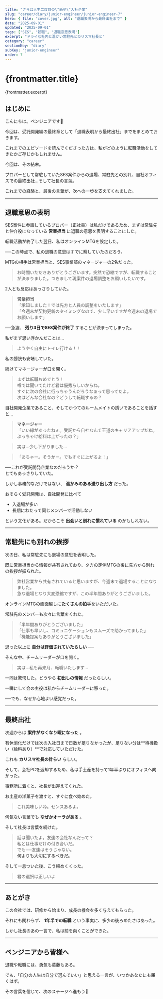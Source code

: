 ```yaml
---
title: "さらば人生二度目の\"新卒\"入社企業"
slug: "career/diary/junior-engineer/junior-engineer-7"
hero: { file: "cover.jpg", alt: "退職表明から最終出社まで" }
date: "2025-09-01"
updated: "2025-09-01"
tags: ["SES", "転職", "退職意思表明"]
excerpt: "ドライな社内と温かい常駐先とカリスマ社長と"
category: "career"
sectionKey: "diary"
subKey: "junior-engineer"
order: 7
---
```

# {frontmatter.title}
{frontmatter.excerpt}

## はじめに

こんにちは。ペンジニアです🐧

今回は、受託開発編の最終章として「退職表明から最終出社」までをまとめておきます。

これまでのエピソードを読んでくださった方は、私がどのように転職活動をしてきたかご存じかもしれません。

今回は、その結末。

プロパーとして常駐していたSES案件からの退場、常駐先との別れ、自社オフィスでの最終出社…そして社長の言葉。

これまでの経験と、最後の言葉が、次への一歩を支えてくれました。

---

## 退職意思の表明

SES案件に参画しているプロパー（正社員）は私だけであるため、まずは常駐先と仲介役になっている **営業担当** に退職の意思を表明することにした。

転職活動が終了した翌日、私はオンラインMTGを設定した。

──この時点で、私の退職の意思はすでに察していたのだろう。

MTGの相手は営業担当と、SES事業部のマネージャーの2名だった。

> お時間いただきありがとうございます。突然で恐縮ですが、転職することが決まりました。つきまして現案件の退場調整をお願いしたいです。

2人とも反応はあっさりしていた。

> **営業担当**  
> 「承知しました！では先方と人員の調整をいたします」  
> 「今週末が契約更新のタイミングなので、少し早いですが今週末の退場でお願いします」

──急遽、 **残り3日でSES案件が終了** することが決まってしまった。

私がまず思い浮かんだことは…

> ようやく自由にトイレ行ける！！

私の膀胱も安堵していた。

続けてマネージャーが口を開く。

> まずは転職おめでとう！  
> 噂では聞いてたけど君は優秀らしいからね。  
> すぐに次の会社に行っちゃうんだろうなぁって思ってたよ。  
> 次はどんな会社なの？どうして転職するの？

自社開発企業であること、そしてかつてのルームメイトの誘いであることを話すと…

> **マネージャー**  
> 「いい縁があったねぇ。受託から自社なんて王道のキャリアアップだね。ぶっちゃけ給料は上がったの？」

> 実は…少し下がりました…

> 「あちゃー。そうかー。でもすぐに上がるよ！」

──これが受託開発企業なのだろうか？  
とてもあっさりしていた。

しかし事務的なだけではない、 **温かみのある送り出し方** だった。

おそらく受託開発は、自社開発に比べて

- 入退場が多い  
- 長期にわたって同じメンバーで活動しない  

という文化がある。だからこそ **出会いと別れに慣れている** のかもしれない。

---

## 常駐先にも別れの挨拶

次の日、私は常駐先にも退場の意思を表明した。

既に営業担当から情報が共有されており、夕方の定例MTGの後に先方から別れの挨拶が振られた。

> 弊社営業から共有されていると思いますが、今週末で退場することになりました。  
> 急な退場となり大変恐縮ですが、この半年間ありがとうございました。

オンラインMTGの画面越しに**たくさんの拍手**をいただいた。

常駐先のメンバーも次々に言葉をくれた。

> 「半年間ありがとうございました」  
> 「仕事も早いし、コミュニケーションもスムーズで助かってました」  
> 「機能提案もありがとうございました」

思った以上に **自分は評価されていたらしい** ──

そんな中、チームリーダーが口を開く。

> 実は…私も再来月、転職いたします…

一同は驚愕した。どうやら **初出しの情報** だったらしい。

一瞬にして会の主役は私からチームリーダーに移った。

──でも、なぜか心地よい感覚だった。

---

## 最終出社

次週からは **案件がなくなり暇になった** 。

有休消化だけでは次の入社日まで日数が足りなかったが、足りない分は**待機扱い（給料あり）**で対応していただけた。

これも **カリスマ社長の計らい** らしい。

そして、会社PCを返却するため、私は手土産を持って1年半ぶりにオフィスへ向かった。

事務所に着くと、社長が出迎えてくれた。

お土産の洋菓子を渡すと、すぐに食べ始めた。

> これ美味しいね。センスあるよ。

何気ない言葉でも **なぜかオーラがある** 。

そして社長は言葉を続けた。

> 話は聞いたよ。友達の会社なんだって？  
> 私とは仕事だけの付き合いだ。  
> でも──友達はそうじゃない。  
> **何よりも大切にするべきだ。**

そして一息ついた後、こう締めくくった。

> 君の選択は正しいよ

---

## あとがき

この会社では、研修から始まり、成長の機会を多く与えてもらった。

それにも関わらず、 **1年半での転職** という事実に、多少の後ろめたさはあった。

しかし社長のあの一言で、私は前を向くことができた。

---

## ペンジニアから皆様へ

退職や転職には、勇気も葛藤もある。

でも、「自分の人生は自分で選んでいい」と思える一言が、いつかあなたにも届くはず。

その言葉を信じて、次のステージへ進もう🐧

